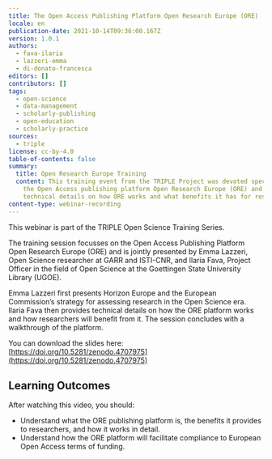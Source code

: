 ```yaml
---
title: The Open Access Publishing Platform Open Research Europe (ORE)
locale: en
publication-date: 2021-10-14T09:36:00.167Z
version: 1.0.1
authors:
  - fava-ilaria
  - lazzeri-emma
  - di-donato-francesca
editors: []
contributors: []
tags:
  - open-science
  - data-management
  - scholarly-publishing
  - open-education
  - scholarly-practice
sources:
  - triple
license: cc-by-4.0
table-of-contents: false
summary:
  title: Open Research Europe Training
  content: This training event from the TRIPLE Project was devoted specifically to
    the Open Access publishing platform Open Research Europe (ORE) and provided
    technical details on how ORE works and what benefits it has for researchers.
content-type: webinar-recording
---
```

This webinar is part of the TRIPLE Open Science Training Series.

The training session focusses on the Open Access Publishing Platform Open Research Europe (ORE) and is jointly presented by Emma Lazzeri, Open Science researcher at GARR and ISTI-CNR, and Ilaria Fava, Project Officer in the field of Open Science at the Goettingen State University Library (UGOE).

Emma Lazzeri first presents Horizon Europe and the European Commission’s strategy for assessing research in the Open Science era. Ilaria Fava then provides technical details on how the ORE platform works and how researchers will benefit from it. The session concludes with a walkthrough of the platform.

You can download the slides here: [https://doi.org/10.5281/zenodo.4707975](https://doi.org/10.5281/zenodo.4707975)

## Learning Outcomes

After watching this video, you should:

* Understand what the ORE publishing platform is, the benefits it provides to researchers, and how it works in detail.
* Understand how the ORE platform will facilitate compliance to European Open Access terms of funding.

<VideoCard provider="youtube" id="_3jpFxtKIME" title="The Open Access Publishing Platform Open Research Europe (ORE)" subtitle="Click here to view" image="images/the-open-access-publishing-platform-open-research-europe-ore.png" />
